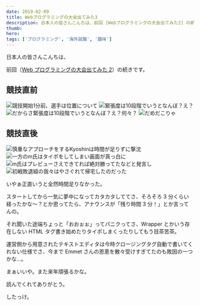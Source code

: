 ```yaml
---
date: 2019-02-09
title: Webプログラミングの大会出てみた3
description: 日本人の皆さんこんちは、前回 [Webプログラミングの大会出てみた2] の続きです。
thumb:
hero:
tags: ['プログラミング', '海外就職', '趣味']
---
```


日本人の皆さんこんちは、

前回（[Web プログラミングの大会出てみた 2](../../blog/programming-competition-2 '前回の記事')）の続きです。

## 競技直前

![競技開始1分前、選手は位置について](../images/programming-competition-3/manga-11.jpg)
![緊張度は10段階でいうとなんぼ？え？](../images/programming-competition-3/manga-12.jpg)
![だからさ緊張度は10段階でいうとなんぼ？え？何々？](../images/programming-competition-3/manga-13.jpg)
![だめだこりゃ](../images/programming-competition-3/manga-14.jpg)

## 競技直後

![慎重なアプローチをするKyoshinは時間が足りずに撃沈](../images/programming-competition-3/manga-21.jpg)
![一方のm氏はタイポをしてしまい画面が真っ白に](../images/programming-competition-3/manga-22.jpg)
![m氏はプレビューさえできてれば絶対勝ってたなどと発言し](../images/programming-competition-3/manga-23.jpg)
![初戦敗退組の我々はやさぐれて帰宅したのだった](../images/programming-competition-3/manga-24.jpg)

いやぁ正直いうと全然時間足りなかった。

スタートしてから一気に夢中になってカタカタしててさ、そろそろ 3 分くらい経ったかな〜？とか思ってたら、アナウンスが「残り時間 3 分！」とか言ってんの。

それ聞いた途端ちょっと「おおぉぉ」ってパニクってさ、Wrapper とかいう存在しない HTML タグ書き始めたりタイポしまくったりしてもう目茶苦茶。

運営側から用意されたテキストエディタは今時クロージングタグ自動で書いてくれない仕様でさ、今まで Emmet さんの恩恵を散々受けすぎてたのも敗因の一つかな…。

まぁいいや。また来年頑張るかな。

読んでくれてありがとう。

したっけ。
